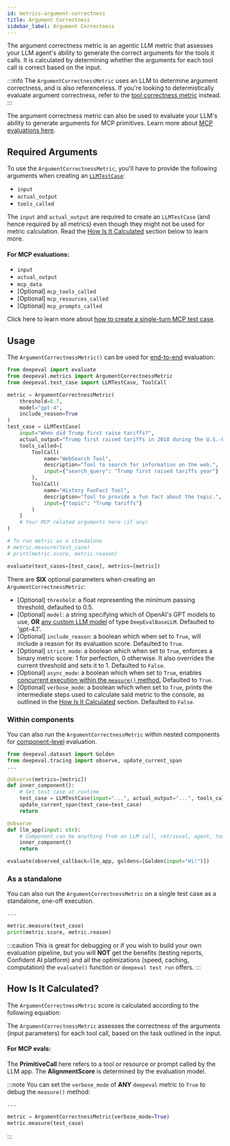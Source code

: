 ```yaml
---
id: metrics-argument-correctness
title: Argument Correctness
sidebar_label: Argument Correctness
---
```


<head>
  <link
    rel="canonical"
    href="https://deepeval.com/docs/metrics-argument-correctness"
  />
</head>


<MetricTagsDisplayer
  singleTurn={true}
  usesLLMs={true}
  agent={true}
  referenceless={true}
/>

The argument correctness metric is an agentic LLM metric that assesses your LLM agent's ability to generate the correct arguments for the tools it calls. It is calculated by determining whether the arguments for each tool call is correct based on the input.

:::info
The `ArgumentCorrectnessMetric` uses an LLM to determine argument correctness, and is also referenceless. If you're looking to determistically evaluate argument correctness, refer to the [tool correctness metric](/docs/metrics-tool-correctness) instead.
:::

The argument correctness metric can also be used to evaluate your LLM's ability to generate arguments for MCP primitives. Learn more about [MCP evaluations here](https://deepeval.com/docs/evaluation-mcp).

## Required Arguments

To use the `ArgumentCorrectnessMetric`, you'll have to provide the following arguments when creating an [`LLMTestCase`](/docs/evaluation-test-cases#llm-test-case):

- `input`
- `actual_output`
- `tools_called`

The `input` and `actual_output` are required to create an `LLMTestCase` (and hence required by all metrics) even though they might not be used for metric calculation. Read the [How Is It Calculated](#how-is-it-calculated) section below to learn more.

#### For MCP evaluations:

- `input`
- `actual_output`
- `mcp_data`
- [Optional] `mcp_tools_called`
- [Optional] `mcp_resources_called`
- [Optional] `mcp_prompts_called`

Click here to learn more about [how to create a single-turn MCP test case](www.deepeval.com/docs/evaluation-mcp#single-turn).

## Usage

The `ArgumentCorrectnessMetric()` can be used for [end-to-end](/docs/evaluation-end-to-end-llm-evals) evaluation:

```python
from deepeval import evaluate
from deepeval.metrics import ArgumentCorrectnessMetric
from deepeval.test_case import LLMTestCase, ToolCall

metric = ArgumentCorrectnessMetric(
    threshold=0.7,
    model="gpt-4",
    include_reason=True
)
test_case = LLMTestCase(
    input="When did Trump first raise tariffs?",
    actual_output="Trump first raised tariffs in 2018 during the U.S.-China trade war.",
    tools_called=[
        ToolCall(
            name="WebSearch Tool",
            description="Tool to search for information on the web.",
            input={"search_query": "Trump first raised tariffs year"}
        ),
        ToolCall(
            name="History FunFact Tool",
            description="Tool to provide a fun fact about the topic.",
            input={"topic": "Trump tariffs"}
        )
    ]
    # Your MCP related arguments here (if any)
)

# To run metric as a standalone
# metric.measure(test_case)
# print(metric.score, metric.reason)

evaluate(test_cases=[test_case], metrics=[metric])
```

There are **SIX** optional parameters when creating an `ArgumentCorrectnessMetric`:

- [Optional] `threshold`: a float representing the minimum passing threshold, defaulted to 0.5.
- [Optional] `model`: a string specifying which of OpenAI's GPT models to use, **OR** [any custom LLM model](/docs/metrics-introduction#using-a-custom-llm) of type `DeepEvalBaseLLM`. Defaulted to 'gpt-4.1'.
- [Optional] `include_reason`: a boolean which when set to `True`, will include a reason for its evaluation score. Defaulted to `True`.
- [Optional] `strict_mode`: a boolean which when set to `True`, enforces a binary metric score: 1 for perfection, 0 otherwise. It also overrides the current threshold and sets it to 1. Defaulted to `False`.
- [Optional] `async_mode`: a boolean which when set to `True`, enables [concurrent execution within the `measure()` method.](/docs/metrics-introduction#measuring-a-metric-in-async) Defaulted to `True`.
- [Optional] `verbose_mode`: a boolean which when set to `True`, prints the intermediate steps used to calculate said metric to the console, as outlined in the [How Is It Calculated](#how-is-it-calculated) section. Defaulted to `False`.

### Within components

You can also run the `ArgumentCorrectnessMetric` within nested components for [component-level](/docs/evaluation-component-level-llm-evals) evaluation.

```python
from deepeval.dataset import Golden
from deepeval.tracing import observe, update_current_span
...

@observe(metrics=[metric])
def inner_component():
    # Set test case at runtime
    test_case = LLMTestCase(input="...", actual_output="...", tools_called=[...])
    update_current_span(test_case=test_case)
    return

@observe
def llm_app(input: str):
    # Component can be anything from an LLM call, retrieval, agent, tool use, etc.
    inner_component()
    return

evaluate(observed_callback=llm_app, goldens=[Golden(input="Hi!")])
```

### As a standalone

You can also run the `ArgumentCorrectnessMetric` on a single test case as a standalone, one-off execution.

```python
...

metric.measure(test_case)
print(metric.score, metric.reason)
```

:::caution
This is great for debugging or if you wish to build your own evaluation pipeline, but you will **NOT** get the benefits (testing reports, Confident AI platform) and all the optimizations (speed, caching, computation) the `evaluate()` function or `deepeval test run` offers.
:::

## How Is It Calculated?

The `ArgumentCorrectnessMetric` score is calculated according to the following equation:

<Equation formula="\text{Argument Correctness} = \frac{\text{Number of Correctly Generated Input Parameters}}{\text{Total Number of Tool Calls}}" />

The `ArgumentCorrectnessMetric` assesses the correctness of the arguments (input parameters) for each tool call, based on the task outlined in the input.

#### For MCP evals:

<Equation formula="\text{Argument Correctness} = \text{AlignmentScore(PrimitiveCall, Args)}" />

The **PrimitiveCall** here refers to a tool or resource or prompt called by the LLM app. The **AlignmentScore** is determined by the evaluation model. 

:::note
You can set the `verbose_mode` of **ANY** `deepeval` metric to `True` to debug the `measure()` method:

```python
...

metric = ArgumentCorrectnessMetric(verbose_mode=True)
metric.measure(test_case)
```

:::
